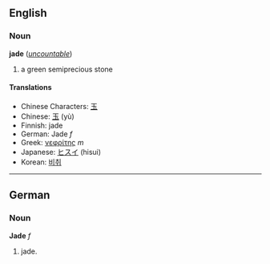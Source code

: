 ==English==
===Noun===
'''jade''' (''[[uncountable]]'')

# a green semiprecious stone

====Translations====
*Chinese Characters: [[玉]]
*Chinese: [[玉]] (yù)
*Finnish: jade
*German: Jade ''f''
*Greek: [[νεφρίτης]] ''m''
*Japanese: [[ヒスイ]] (hisui)
*Korean: [[비취]]

----

==German==
===Noun===
'''Jade''' ''f''

# jade.